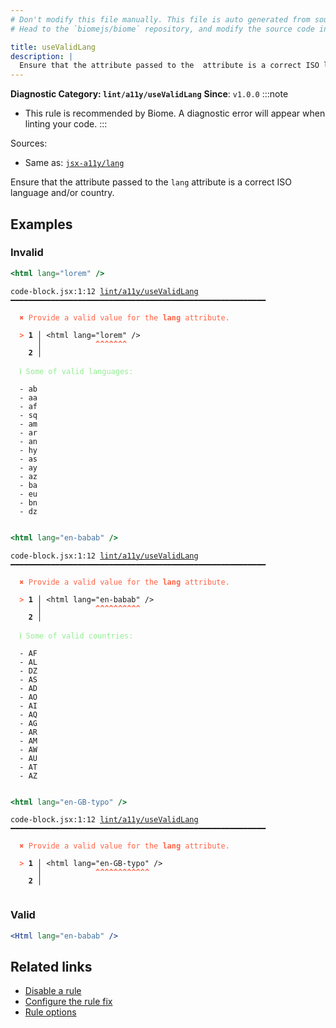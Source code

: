 ```yaml
---
# Don't modify this file manually. This file is auto generated from source, and you will lose your changes next time the website is built.
# Head to the `biomejs/biome` repository, and modify the source code in there.

title: useValidLang
description: |
  Ensure that the attribute passed to the  attribute is a correct ISO language and/or country.
---
```


**Diagnostic Category: `lint/a11y/useValidLang`**
<Tabs>
<TabItem label="JSX and TSX" icon="seti:javascript">
**Since**: `v1.0.0`
:::note
- This rule is recommended by Biome. A diagnostic error will appear when linting your code.
:::

Sources: 
- Same as: <a href="https://github.com/jsx-eslint/eslint-plugin-jsx-a11y/blob/main/docs/rules/lang.md" target="_blank"><code>jsx-a11y/lang</code></a>

Ensure that the attribute passed to the `lang` attribute is a correct ISO language and/or country.

## Examples

### Invalid

```jsx
<html lang="lorem" />
```

<pre class="language-text"><code class="language-text">code-block.jsx:1:12 <a href="https://biomejs.dev/linter/rules/use-valid-lang">lint/a11y/useValidLang</a> ━━━━━━━━━━━━━━━━━━━━━━━━━━━━━━━━━━━━━━━━━━━━━━━━━━━━━━━━━<br /><br />  <strong><span style="color: Tomato;">✖</span></strong> <span style="color: Tomato;">Provide a valid value for the </span><span style="color: Tomato;"><strong>lang</strong></span><span style="color: Tomato;"> attribute.</span><br />  <br />  <strong><span style="color: Tomato;">&gt;</span></strong> <strong>1 │ </strong>&lt;html lang=&quot;lorem&quot; /&gt;<br />   <strong>   │ </strong>           <strong><span style="color: Tomato;">^</span></strong><strong><span style="color: Tomato;">^</span></strong><strong><span style="color: Tomato;">^</span></strong><strong><span style="color: Tomato;">^</span></strong><strong><span style="color: Tomato;">^</span></strong><strong><span style="color: Tomato;">^</span></strong><strong><span style="color: Tomato;">^</span></strong><br />    <strong>2 │ </strong><br />  <br />  <strong><span style="color: lightgreen;">ℹ</span></strong> <span style="color: lightgreen;">Some of valid languages:</span><br />  <br />  - ab<br />  - aa<br />  - af<br />  - sq<br />  - am<br />  - ar<br />  - an<br />  - hy<br />  - as<br />  - ay<br />  - az<br />  - ba<br />  - eu<br />  - bn<br />  - dz<br />  <br /></code></pre>

```jsx
<html lang="en-babab" />
```

<pre class="language-text"><code class="language-text">code-block.jsx:1:12 <a href="https://biomejs.dev/linter/rules/use-valid-lang">lint/a11y/useValidLang</a> ━━━━━━━━━━━━━━━━━━━━━━━━━━━━━━━━━━━━━━━━━━━━━━━━━━━━━━━━━<br /><br />  <strong><span style="color: Tomato;">✖</span></strong> <span style="color: Tomato;">Provide a valid value for the </span><span style="color: Tomato;"><strong>lang</strong></span><span style="color: Tomato;"> attribute.</span><br />  <br />  <strong><span style="color: Tomato;">&gt;</span></strong> <strong>1 │ </strong>&lt;html lang=&quot;en-babab&quot; /&gt;<br />   <strong>   │ </strong>           <strong><span style="color: Tomato;">^</span></strong><strong><span style="color: Tomato;">^</span></strong><strong><span style="color: Tomato;">^</span></strong><strong><span style="color: Tomato;">^</span></strong><strong><span style="color: Tomato;">^</span></strong><strong><span style="color: Tomato;">^</span></strong><strong><span style="color: Tomato;">^</span></strong><strong><span style="color: Tomato;">^</span></strong><strong><span style="color: Tomato;">^</span></strong><strong><span style="color: Tomato;">^</span></strong><br />    <strong>2 │ </strong><br />  <br />  <strong><span style="color: lightgreen;">ℹ</span></strong> <span style="color: lightgreen;">Some of valid countries:</span><br />  <br />  - AF<br />  - AL<br />  - DZ<br />  - AS<br />  - AD<br />  - AO<br />  - AI<br />  - AQ<br />  - AG<br />  - AR<br />  - AM<br />  - AW<br />  - AU<br />  - AT<br />  - AZ<br />  <br /></code></pre>

```jsx
<html lang="en-GB-typo" />
```

<pre class="language-text"><code class="language-text">code-block.jsx:1:12 <a href="https://biomejs.dev/linter/rules/use-valid-lang">lint/a11y/useValidLang</a> ━━━━━━━━━━━━━━━━━━━━━━━━━━━━━━━━━━━━━━━━━━━━━━━━━━━━━━━━━<br /><br />  <strong><span style="color: Tomato;">✖</span></strong> <span style="color: Tomato;">Provide a valid value for the </span><span style="color: Tomato;"><strong>lang</strong></span><span style="color: Tomato;"> attribute.</span><br />  <br />  <strong><span style="color: Tomato;">&gt;</span></strong> <strong>1 │ </strong>&lt;html lang=&quot;en-GB-typo&quot; /&gt;<br />   <strong>   │ </strong>           <strong><span style="color: Tomato;">^</span></strong><strong><span style="color: Tomato;">^</span></strong><strong><span style="color: Tomato;">^</span></strong><strong><span style="color: Tomato;">^</span></strong><strong><span style="color: Tomato;">^</span></strong><strong><span style="color: Tomato;">^</span></strong><strong><span style="color: Tomato;">^</span></strong><strong><span style="color: Tomato;">^</span></strong><strong><span style="color: Tomato;">^</span></strong><strong><span style="color: Tomato;">^</span></strong><strong><span style="color: Tomato;">^</span></strong><strong><span style="color: Tomato;">^</span></strong><br />    <strong>2 │ </strong><br />  <br /></code></pre>

### Valid

```jsx
<Html lang="en-babab" />
```

## Related links

- [Disable a rule](/linter/#disable-a-lint-rule)
- [Configure the rule fix](/linter#configure-the-rule-fix)
- [Rule options](/linter/#rule-options)

</TabItem>
</Tabs>

